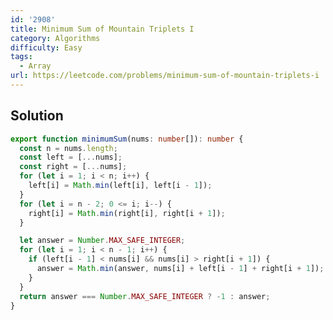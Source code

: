 ```yaml
---
id: '2908'
title: Minimum Sum of Mountain Triplets I
category: Algorithms
difficulty: Easy
tags:
  - Array
url: https://leetcode.com/problems/minimum-sum-of-mountain-triplets-i
---
```


## Solution

```typescript showLineNumbers
export function minimumSum(nums: number[]): number {
  const n = nums.length;
  const left = [...nums];
  const right = [...nums];
  for (let i = 1; i < n; i++) {
    left[i] = Math.min(left[i], left[i - 1]);
  }
  for (let i = n - 2; 0 <= i; i--) {
    right[i] = Math.min(right[i], right[i + 1]);
  }

  let answer = Number.MAX_SAFE_INTEGER;
  for (let i = 1; i < n - 1; i++) {
    if (left[i - 1] < nums[i] && nums[i] > right[i + 1]) {
      answer = Math.min(answer, nums[i] + left[i - 1] + right[i + 1]);
    }
  }
  return answer === Number.MAX_SAFE_INTEGER ? -1 : answer;
}
```
